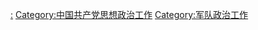 [[Category:中国共产党军队|:]]
[[Category:中国共产党思想政治工作|Category:中国共产党思想政治工作]]
[[Category:军队政治工作|Category:军队政治工作]]